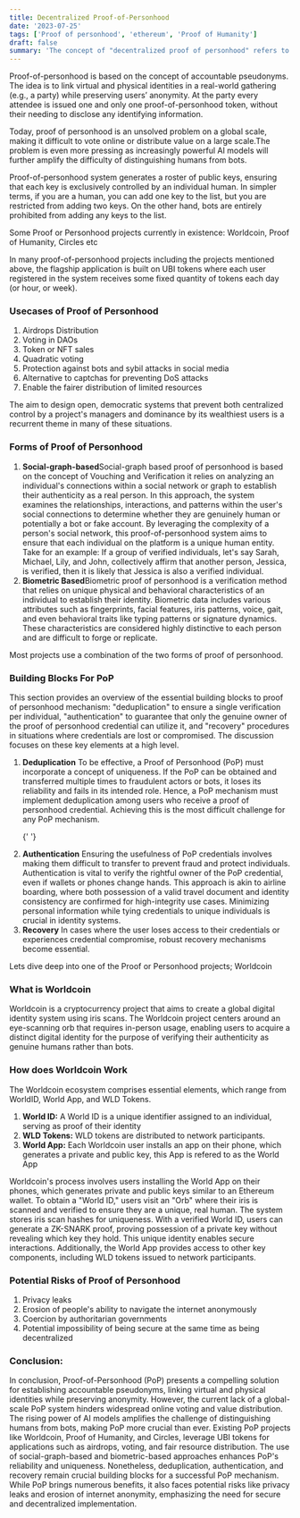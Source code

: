 ```yaml
---
title: Decentralized Proof-of-Personhood
date: '2023-07-25'
tags: ['Proof of personhood', 'ethereum', 'Proof of Humanity']
draft: false
summary: 'The concept of "decentralized proof of personhood" refers to the use of data as a means of verifying and identifying individuals. It involves the measurement and analysis of unique physical or behavioral characteristics that can be used to distinguish one person from another.'
---
```


Proof-of-personhood is based on the concept of accountable pseudonyms. The idea is to link virtual and physical identities in a real-world gathering (e.g., a party) while preserving users’ anonymity. At the party every attendee is
issued one and only one proof-of-personhood token, without their needing to disclose any identifying information.

Today, proof of personhood is an unsolved problem on a global scale, making it difficult to vote online or distribute value on a large scale.The problem is even more pressing as increasingly powerful AI models will further amplify the difficulty of distinguishing humans from bots.

Proof-of-personhood system generates a roster of public keys, ensuring that each key is exclusively controlled by an individual human. In simpler terms, if you are a human, you can add one key to the list, but you are restricted from adding two keys. On the other hand, bots are entirely prohibited from adding any keys to the list.

Some Proof or Personhood projects currently in existence: Worldcoin, Proof of Humanity, Circles etc

In many proof-of-personhood projects including the projects mentioned above, the flagship application is built on UBI tokens where each user registered in the system receives some fixed quantity of tokens each day (or hour, or week).

### Usecases of Proof of Personhood

<ol>
  <li>Airdrops Distribution</li>
  <li>Voting in DAOs</li>
  <li>Token or NFT sales</li>
  <li>Quadratic voting</li>
  <li>Protection against bots and sybil attacks in social media</li>
  <li>Alternative to captchas for preventing DoS attacks</li>
  <li>Enable the fairer distribution of limited resources</li>
</ol>

The aim to design open, democratic systems that prevent both centralized control by a project's managers and dominance by its wealthiest users is a recurrent theme in many of these situations.

### Forms of Proof of Personhood

<ol>
  <li>
    <strong>Social-graph-based</strong>Social-graph based proof of personhood is based on the
    concept of Vouching and Verification it relies on analyzing an individual's connections within a
    social network or graph to establish their authenticity as a real person. In this approach, the
    system examines the relationships, interactions, and patterns within the user's social
    connections to determine whether they are genuinely human or potentially a bot or fake account.
    By leveraging the complexity of a person's social network, this proof-of-personhood system aims
    to ensure that each individual on the platform is a unique human entity. Take for an example: If
    a group of verified individuals, let's say Sarah, Michael, Lily, and John, collectively affirm
    that another person, Jessica, is verified, then it is likely that Jessica is also a verified
    individual.
  </li>
  <li>
    <strong>Biometric Based</strong>Biometric proof of personhood is a verification method that
    relies on unique physical and behavioral characteristics of an individual to establish their
    identity. Biometric data includes various attributes such as fingerprints, facial features, iris
    patterns, voice, gait, and even behavioral traits like typing patterns or signature dynamics.
    These characteristics are considered highly distinctive to each person and are difficult to
    forge or replicate.
  </li>
</ol>

Most projects use a combination of the two forms of proof of personhood.

### Building Blocks For PoP

This section provides an overview of the essential building blocks to proof of personhood mechanism: "deduplication" to ensure a single verification per individual, "authentication" to guarantee that only the genuine owner of the proof of personhood credential can utilize it, and "recovery" procedures in situations where credentials are lost or compromised. The discussion focuses on these key elements at a high level.

<ol>
  <li><strong>Deduplication</strong> To be effective, a Proof of Personhood (PoP) must incorporate a concept of uniqueness. If the PoP
  can be obtained and transferred multiple times to fraudulent actors or bots, it loses its
  reliability and fails in its intended role. Hence, a PoP mechanism must implement deduplication
  among users who receive a proof of personhood credential. Achieving this is the most difficult
  challenge for any PoP mechanism.</li>

{' '}

<li>
  <strong>Authentication</strong> Ensuring the usefulness of PoP credentials involves making them
  difficult to transfer to prevent fraud and protect individuals. Authentication is vital to verify
  the rightful owner of the PoP credential, even if wallets or phones change hands. This approach is
  akin to airline boarding, where both possession of a valid travel document and identity
  consistency are confirmed for high-integrity use cases. Minimizing personal information while
  tying credentials to unique individuals is crucial in identity systems.
</li>

  <li><strong>Recovery</strong> In cases where the user loses access to their credentials or experiences credential compromise, robust
  recovery mechanisms become essential.</li>
</ol>

Lets dive deep into one of the Proof or Personhood projects; Worldcoin

### What is Worldcoin

Worldcoin is a cryptocurrency project that aims to create a global digital identity system using iris scans. The Worldcoin project centers around an eye-scanning orb that requires in-person usage, enabling users to acquire a distinct digital identity for the purpose of verifying their authenticity as genuine humans rather than bots.

### How does Worldcoin Work

The Worldcoin ecosystem comprises essential elements, which range from WorldID, World App, and WLD Tokens.

<ol>
  <li>
    <strong>World ID:</strong> A World ID is a unique identifier assigned to an individual, serving
    as proof of their identity
  </li>
  <li>
    <strong>WLD Tokens:</strong> WLD tokens are distributed to network participants.
  </li>
  <li>
    <strong>World App:</strong> Each Worldcoin user installs an app on their phone, which generates
    a private and public key, this App is refered to as the World App
  </li>
</ol>

Worldcoin's process involves users installing the World App on their phones, which generates private and public keys similar to an Ethereum wallet. To obtain a "World ID," users visit an "Orb" where their iris is scanned and verified to ensure they are a unique, real human. The system stores iris scan hashes for uniqueness. With a verified World ID, users can generate a ZK-SNARK proof, proving possession of a private key without revealing which key they hold. This unique identity enables secure interactions. Additionally, the World App provides access to other key components, including WLD tokens issued to network participants.

### Potential Risks of Proof of Personhood

<ol>
  <li>Privacy leaks</li>
  <li>Erosion of people's ability to navigate the internet anonymously</li>
  <li>Coercion by authoritarian governments</li>
  <li>Potential impossibility of being secure at the same time as being decentralized</li>
</ol>

### Conclusion:

In conclusion, Proof-of-Personhood (PoP) presents a compelling solution for establishing accountable pseudonyms, linking virtual and physical identities while preserving anonymity. However, the current lack of a global-scale PoP system hinders widespread online voting and value distribution. The rising power of AI models amplifies the challenge of distinguishing humans from bots, making PoP more crucial than ever. Existing PoP projects like Worldcoin, Proof of Humanity, and Circles, leverage UBI tokens for applications such as airdrops, voting, and fair resource distribution. The use of social-graph-based and biometric-based approaches enhances PoP's reliability and uniqueness. Nonetheless, deduplication, authentication, and recovery remain crucial building blocks for a successful PoP mechanism. While PoP brings numerous benefits, it also faces potential risks like privacy leaks and erosion of internet anonymity, emphasizing the need for secure and decentralized implementation.
